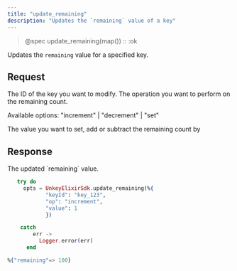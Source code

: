 ```yaml
---
title: "update_remaining"
description: "Updates the `remaining` value of a key"
---
```


> @spec update_remaining(map()) :: :ok

Updates the `remaining` value for a specified key.

## Request

<ParamField path="keyId" type="string" required>
  The ID of the key you want to modify.
</ParamField>

<ParamField body="op" type="increment | decrement | set">
 The operation you want to perform on the remaining count.

Available options: "increment" | "decrement" | "set"

</ParamField>

<ParamField body="value" type="integer | nil">
  The value you want to set, add or subtract the remaining count by
</ParamField>

## Response

<ResponseField name="remaining" type="integer | nil" required>
  The updated `remaining` value.
</ResponseField>
<RequestExample>

```elixir
   try do
     opts = UnkeyElixirSdk.update_remaining(%{
            "keyId": "key_123",
            "op": "increment",
            "value": 1
            })

    catch
        err ->
          Logger.error(err)
      end
```

</RequestExample>

<ResponseExample>

```elixir
%{"remaining"=> 100}
```

</ResponseExample>
